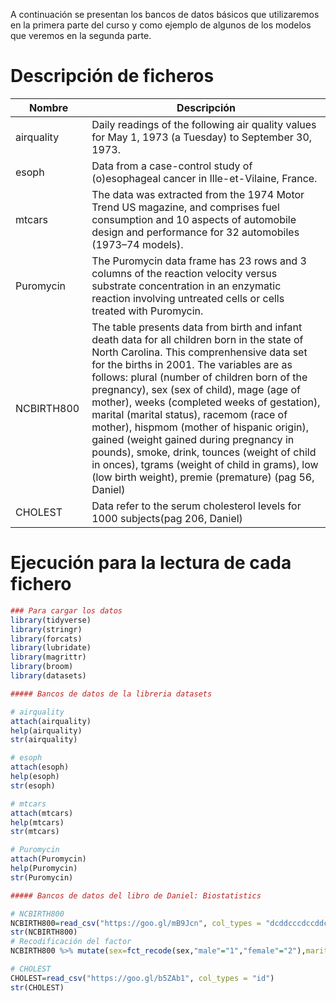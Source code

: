 A continuación se presentan los bancos de datos básicos que utilizaremos en la primera parte del curso y como ejemplo de algunos de los modelos que veremos en la segunda parte.


# Descripción de ficheros

Nombre             | Descripción
-------------------|------------------------------------------------------------
airquality      |Daily readings of the following air quality values for May 1, 1973 (a Tuesday) to September 30, 1973. 
esoph      |Data from a case-control study of (o)esophageal cancer in Ille-et-Vilaine, France. 
mtcars      |The data was extracted from the 1974 Motor Trend US magazine, and comprises fuel consumption and 10 aspects of automobile design and performance for 32 automobiles (1973–74 models).
Puromycin      |The Puromycin data frame has 23 rows and 3 columns of the reaction velocity versus substrate concentration in an enzymatic reaction involving untreated cells or cells treated with Puromycin.
NCBIRTH800      |The table presents data from birth and infant death data for all children born in the state of North Carolina. This comprenhensive data set for the births in 2001. The variables are as follows: plural (number of children born of the pregnancy),	sex (sex of child),	mage (age of mother),	weeks (completed weeks of gestation),	marital (marital status),	racemom (race of mother),	hispmom (mother of hispanic origin),	gained (weight gained during pregnancy in pounds), smoke,	drink, tounces (weight of child in onces),	tgrams (weight of child in grams), low (low birth weight),	premie (premature) (pag 56, Daniel)
CHOLEST      | Data refer to the serum cholesterol levels for 1000 subjects(pag 206, Daniel)

# Ejecución para la lectura de cada fichero

```r
### Para cargar los datos
library(tidyverse)
library(stringr)
library(forcats)
library(lubridate)
library(magrittr)
library(broom)
library(datasets)

##### Bancos de datos de la libreria datasets

# airquality
attach(airquality)
help(airquality)
str(airquality)

# esoph
attach(esoph)
help(esoph)
str(esoph)

# mtcars
attach(mtcars)
help(mtcars)
str(mtcars)

# Puromycin
attach(Puromycin)
help(Puromycin)
str(Puromycin)

##### Bancos de datos del libro de Daniel: Biostatistics

# NCBIRTH800
NCBIRTH800=read_csv("https://goo.gl/mB9Jcn", col_types = "dcddcccdccddcc")
str(NCBIRTH800)
# Recodificación del factor
NCBIRTH800 %>% mutate(sex=fct_recode(sex,"male"="1","female"="2"),marital=fct_recode(marital,"married"="1","not married"="2"),racemom=fct_recode(racemom,"other non white"="0","White"="1","Black"="2","America indian"="3","Chinese"="4","Hawaiian"="5","Filipino"="6","Other asian"="7"),hispmom=fct_recode(hispmom,"Cuban"="C","Mexican"="M","Non-Hispanic"="N","Other"="O","Puerto Rican"="P","Central/South american"="S","U"="Not classificable"),smoke=fct_recode(smoke,"Yes"="1","No"="0"),drink=fct_recode(drink,"Yes"="1","No"="0"),low=fct_recode(low,"Yes"="1","No"="0"),premie=fct_recode(premie,"Yes"="1","No"="0"))

# CHOLEST
CHOLEST=read_csv("https://goo.gl/b5ZAb1", col_types = "id")
str(CHOLEST)

```
